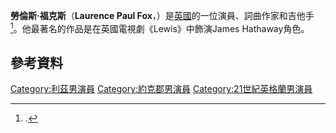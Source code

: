 {{Infobox person
| image       = LaurenceFox-Oxford-20080918.jpg
| caption = 勞倫斯·福克斯在[[牛津大學奧里爾學院|牛津大學奧里爾學院]] 
| birth_name   = Laurence Paul Fox
| birth_date   = {{Birth date and age|1978|5|26}}
| birth_place  = {{UK}}[[西約克郡|西約克郡]][[利茲|利茲市]]
| occupation  = 演員、歌手、吉他手
| yearsactive = 2001年–現在
| spouse      = [[比莉·派佩|比莉·派佩]] <br />（2007年結婚）
| children    = Winston James Fox <br />Eugene Pip Fox
| parents     = [[詹姆斯·福克斯|詹姆斯·福克斯]] <br />Mary Piper
}}
'''勞倫斯·福克斯'''（'''Laurence Paul Fox'''，{{bd|1978年|5月26日|||catIdx=F}}）是[[英國|英國]]的一位演員、詞曲作家和吉他手<ref name="IMDb: James Fox">{{citation|title=Biography for James Fox|url=http://www.imdb.com/name/nm0289038/bio|publisher=[[Internet_Movie_Database|Internet Movie Database]] (IMDb)|accessdate=2008-03-19}}.</ref>。他最著名的作品是在英國電視劇《Lewis》中飾演James Hathaway角色。

==參考資料==
{{Reflist}}

{{DEFAULTSORT:Fox, Laurence}}
[[Category:利茲男演員|Category:利茲男演員]]
[[Category:約克郡男演員|Category:約克郡男演員]]
[[Category:21世紀英格蘭男演員|Category:21世紀英格蘭男演員]]